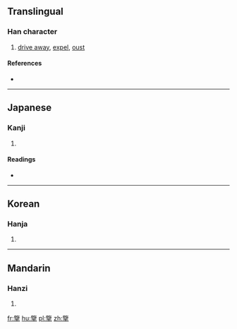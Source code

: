 ==Translingual==

===Han character===
{{Han char|rn=64|rad=手|as=15|sn=19|four=|canj=尸田手 (SWQ)|ids=⿱⿰[[臣]]⿱⿱[[𠂉]][[丶]][[目|⺫]][[手]]}}

# [[drive away]], [[expel]], [[oust]]

====References====
* {{Han ref|kx=0460.060|dkj=12859|dj=0808.260|hdz=31973.050|uh=64E5|ud=25829}}

----

==Japanese==

===Kanji===
{{ja-kanji|grade=|rs=手15}}

# {{defn|lang=ja|sort=手15}}

====Readings====
* {{ja-readings|on=[[らん]] (ran)|kun=[[とる]] (toru)}}

----

==Korean==

===Hanja===
{{ko-hanja|hangeul=[[람]], [[남]]|eumhun=|rv=ram, nam|mr=ram, nam|y=lam, nam}}

# {{defn|lang=ko|sort=手15}}

----

==Mandarin==

===Hanzi===
{{cmn-hanzi|pin=[[lǎn]] ([[lan3]])|wg=lan<sup>3</sup>}}

# {{defn|lang=cmn|sort=手15}}

[[fr:擥]]
[[hu:擥]]
[[pl:擥]]
[[zh:擥]]